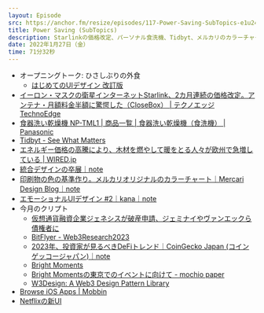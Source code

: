 ```yaml
---
layout: Episode
src: https://anchor.fm/resize/episodes/117-Power-Saving-SubTopics-e1u24c0
title: Power Saving (SubTopics)
description: Starlinkの価格改定、パーソナル食洗機、Tidbyt、メルカリのカラーチャート、エモーショナルUIデザイン、Netflixの新UI、今月のクリプト動向など最近気になったサブトピックスを話しました。
date: 2022年1月27日（金）
time: 71分32秒
---
```


- オープニングトーク: ひさしぶりの外食
    - [はじめてのUIデザイン 改訂版](https://ui-design.studio.site/)
- [イーロン・マスクの衛星インターネットStarlink、2カ月連続の価格改定。アンテナ・月額料金半額に驚愕した（CloseBox） | テクノエッジ TechnoEdge](https://www.techno-edge.net/article/2023/01/13/708.html)
- [食器洗い乾燥機 NP-TML1 | 商品一覧 | 食器洗い乾燥機（食洗機） | Panasonic](https://panasonic.jp/dish/products/NP-TML1.html)
- [Tidbyt - See What Matters](https://tidbyt.com/)
- [エネルギー価格の高騰により、木材を燃やして暖をとる人々が欧州で急増している | WIRED.jp](https://wired.jp/article/eu-forests-energy-crisis/)
- [統合デザインの卒展｜note](https://note.com/900000/)
- [印刷物の色の基準作り。メルカリオリジナルのカラーチャート｜Mercari Design Blog｜note](https://note.com/mercari_design/n/n8bbe19a5b497)
- [エモーショナルUIデザイン #2｜kana｜note](https://note.com/kana/n/ncf453d353047)
- 今月のクリプト
    - [仮想通貨融資企業ジェネシスが破産申請、ジェミナイやヴァンエックら債権者に](https://coinpost.jp/?p=427175)
    - [BitFlyer - Web3Research2023](https://blockchain.bitflyer.com/pdf/web3Research2023.pdf)
    - [2023年、投資家が見るべきDeFiトレンド｜CoinGecko Japan (コインゲッコージャパン)｜note](https://note.com/coingeckojapan/n/nac491aadaf3c)
    - [Bright Moments](https://www.brightmoments.io/)
    - [Bright Momentsの東京でのイベントに向けて - mochio paper](https://mochio.substack.com/p/bright-moments)
    - [W3Design: A Web3 Design Pattern Library](https://w3design.io/)
- [Browse iOS Apps | Mobbin](https://mobbin.com/browse/ios/apps)
- [Netflixの新UI](https://twitter.com/jmtrivedi/status/1615095149687894016)
